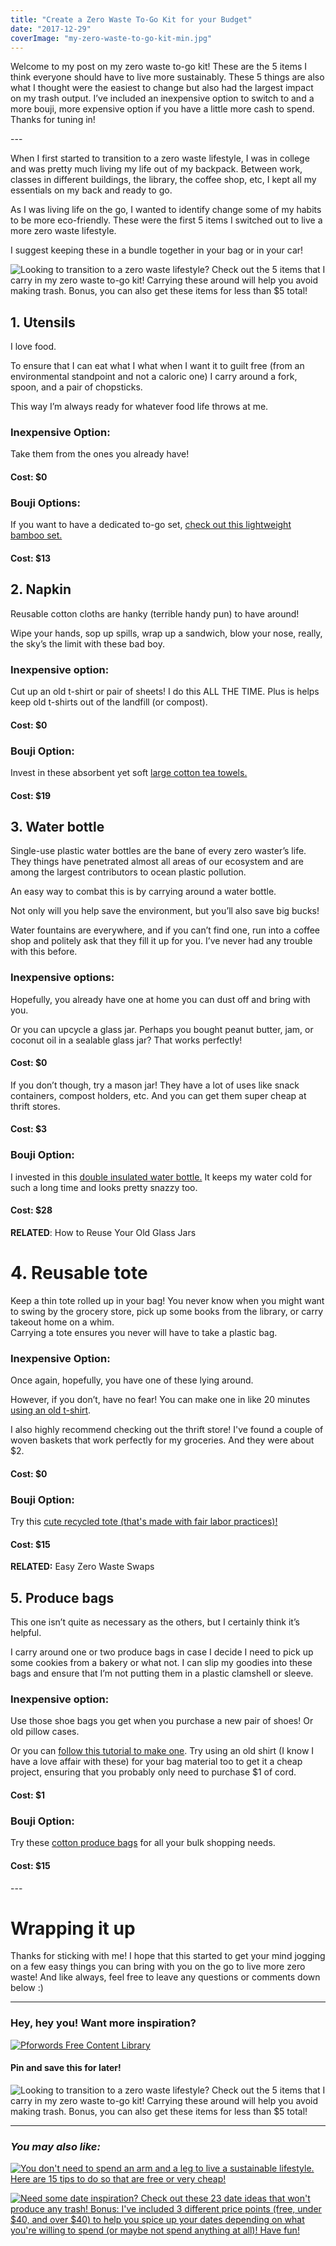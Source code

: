 ```yaml
---
title: "Create a Zero Waste To-Go Kit for your Budget"
date: "2017-12-29"
coverImage: "my-zero-waste-to-go-kit-min.jpg"
---
```


Welcome to my post on my zero waste to-go kit! These are the 5 items I think everyone should have to live more sustainably. These 5 things are also what I thought were the easiest to change but also had the largest impact on my trash output. I’ve included an inexpensive option to switch to and a more bouji, more expensive option if you have a little more cash to spend. Thanks for tuning in!

\---

When I first started to transition to a zero waste lifestyle, I was in college and was pretty much living my life out of my backpack. Between work, classes in different buildings, the library, the coffee shop, etc, I kept all my essentials on my back and ready to go.

As I was living life on the go, I wanted to identify change some of my habits to be more eco-friendly. These were the first 5 items I switched out to live a more zero waste lifestyle. 

I suggest keeping these in a bundle together in your bag or in your car!

![Looking to transition to a zero waste lifestyle? Check out the 5 items that I carry in my zero waste to-go kit! Carrying these around will help you avoid making trash. Bonus, you can also get these items for less than $5 total!](images/my-zero-waste-to-go-kit-min-1024x705.jpg)

## 1\. Utensils

I love food.

To ensure that I can eat what I what when I want it to guilt free (from an environmental standpoint and not a caloric one) I carry around a fork, spoon, and a pair of chopsticks.

This way I’m always ready for whatever food life throws at me.

### Inexpensive Option:

Take them from the ones you already have!

#### Cost: $0

### Bouji Options:

If you want to have a dedicated to-go set, [check out this lightweight bamboo set.](https://earthhero.com/products/travel/to-go-ware-bamboo-utensil-set/?ref=pforwords)

#### Cost: $13

## 2\. Napkin

Reusable cotton cloths are hanky (terrible handy pun) to have around!

Wipe your hands, sop up spills, wrap up a sandwich, blow your nose, really, the sky’s the limit with these bad boy.

### Inexpensive option:

Cut up an old t-shirt or pair of sheets! I do this ALL THE TIME. Plus is helps keep old t-shirts out of the landfill (or compost).

#### Cost: $0

### Bouji Option:

Invest in these absorbent yet soft [large cotton tea towels.](https://earthhero.com/products/home/bambu-striped-organic-cotton-kitchen-towel/?ref=pforwords)

#### Cost: $19

## 3\. Water bottle

Single-use plastic water bottles are the bane of every zero waster’s life. They things have penetrated almost all areas of our ecosystem and are among the largest contributors to ocean plastic pollution.

An easy way to combat this is by carrying around a water bottle.

Not only will you help save the environment, but you’ll also save big bucks!

Water fountains are everywhere, and if you can’t find one, run into a coffee shop and politely ask that they fill it up for you. I’ve never had any trouble with this before.

### Inexpensive options:

Hopefully, you already have one at home you can dust off and bring with you.

Or you can upcycle a glass jar. Perhaps you bought peanut butter, jam, or coconut oil in a sealable glass jar? That works perfectly!

#### **Cost: $0**

If you don’t though, try a mason jar! They have a lot of uses like snack containers, compost holders, etc. And you can get them super cheap at thrift stores.

#### Cost: $3

### Bouji Option:

I invested in this [double insulated water bottle.](https://earthhero.com/products/travel/klean-kanteen-classic-insulated-stainless-steel-water-bottle-20oz/?ref=pforwords) It keeps my water cold for such a long time and looks pretty snazzy too.

#### Cost: $28

**RELATED**: How to Reuse Your Old Glass Jars

# 4\. Reusable tote

Keep a thin tote rolled up in your bag! You never know when you might want to swing by the grocery store, pick up some books from the library, or carry takeout home on a whim.  
Carrying a tote ensures you never will have to take a plastic bag.

### Inexpensive Option:

Once again, hopefully, you have one of these lying around.

However, if you don’t, have no fear! You can make one in like 20 minutes [using an old t-shirt](https://www.mommypotamus.com/no-sew-t-shirt-tote-bag-tutorial/). 

I also highly recommend checking out the thrift store! I've found a couple of woven baskets that work perfectly for my groceries. And they were about $2.

#### Cost: $0

### Bouji Option:

Try this [cute recycled tote (that's made with fair labor practices)!](https://earthhero.com/products/travel/eco-bags-piermont-recycled-reusable-shopping-bag/?ref=pforwords)

#### Cost: $15

**RELATED:** Easy Zero Waste Swaps

## 5\. Produce bags

This one isn’t quite as necessary as the others, but I certainly think it’s helpful.

I carry around one or two produce bags in case I decide I need to pick up some cookies from a bakery or what not. I can slip my goodies into these bags and ensure that I’m not putting them in a plastic clamshell or sleeve.

### Inexpensive option:

Use those shoe bags you get when you purchase a new pair of shoes! Or old pillow cases.

Or you can [follow this tutorial to make one](https://wellnessmama.com/119222/diy-produce-bags/). Try using an old shirt (I know I have a love affair with these) for your bag material too to get it a cheap project, ensuring that you probably only need to purchase $1 of cord.

#### Cost: $1

### Bouji Option:

Try these [cotton produce bags](https://earthhero.com/products/travel/bagito-reusable-produce-bags-mixed-4pk/?ref=pforwords) for all your bulk shopping needs. 

#### Cost: $15

\---

# Wrapping it up

Thanks for sticking with me! I hope that this started to get your mind jogging on a few easy things you can bring with you on the go to live more zero waste! And like always, feel free to leave any questions or comments down below :)

* * *

### Hey, hey you! Want more inspiration?

[![Pforwords Free Content Library](images/Get-Access-1.png)](https://mailchi.mp/be227f5f5cdc/freeresources)

#### Pin and save this for later!

![Looking to transition to a zero waste lifestyle? Check out the 5 items that I carry in my zero waste to-go kit! Carrying these around will help you avoid making trash. Bonus, you can also get these items for less than $5 total!](images/to-go-kit-min-684x1024.png)

* * *

### _You may also like:_

[![You don't need to spend an arm and a leg to live a sustainable lifestyle. Here are 15 tips to do so that are free or very cheap!](images/15-Cheap-Ways-to-Live-More-Sustainably-min-667x1024.jpg)](https://pforwords.com/cheap-ways-live-sustainably/?highlight=inexpensive)

[![Need some date inspiration? Check out these 23 date ideas that won't produce any trash! Bonus: I've included 3 different price points (free, under $40, and over $40) to help you spice up your dates depending on what you're willing to spend (or maybe not spend anything at all)! Have fun!](images/date-ideas-min-684x1024.png)](https://pforwords.com/23-zero-waste-date-ideas/?highlight=date)
